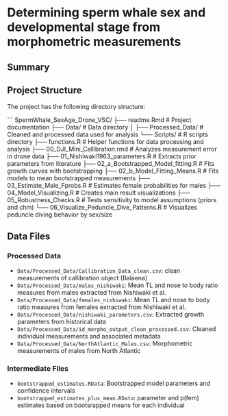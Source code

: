 # Determining sperm whale sex and developmental stage from morphometric measurements

## Summary

## Project Structure

The project has the following directory structure:

```
SpermWhale_SexAge_Drone_VSC/
├── readme.Rmd              # Project documentation
├── Data/                  # Data directory
│   ├── Processed_Data/    # Cleaned and processed data used for analysis
└── Scripts/               # R scripts directory
    ├── functions.R       # Helper functions for data processing and analysis
    ├── 00_DJI_Mini_Callibration.rmd            # Analyzes measurement error in drone data
    ├── 01_Nishiwaki1963_parameters.R         # Extracts prior parameters from literature
    ├── 02_a_Bootstrapped_Model_fitting.R       # Fits growth curves with bootstrapping
    ├── 02_b_Model_Fitting_Means.R              # Fits models to mean bootstrapped measurements
    ├── 03_Estimate_Male_Fprobs.R             # Estimates female probabilities for males
    ├── 04_Model_Visualizing.R                # Creates main result visualizations
    ├── 05_Robustness_Checks.R                  # Tests sensitivity to model assumptions (priors and chm)
    └── 06_Visualize_Peduncle_Dive_Patterns.R   # Visualizes peduncle diving behavior by sex/size


## Data Files

### Processed Data
- `Data/Processed_Data/Callibration_Data_clean.csv`: clean measurements of callibration object (Balaena)
- `Data/Processed_Data/males_nishiwaki`: Mean TL and nose to body ratio measures from males extracted from Nishiwaki et al.
- `Data/Processed_Data/females_nishiwaki`: Mean TL and nose to body ratio measures from females extracted from Nishiwaki et al.
- `Data/Processed_Data/nishiwaki_parameters.csv`: Extracted growth parameters from historical data
- `Data/Processed_Data/id_morpho_output_clean_processed.csv`: Cleaned individual measurements and associated metadata
- `Data/Processed_Data/NorthAtlantic_Males.csv`: Morphometric measurements of males from North Atlantic

### Intermediate Files
- `bootstrapped_estimates.RData`: Bootstrapped model parameters and confidence intervals
- `bootstrapped_estimates_plus_mean.RData`: parameter and p(fem) estimates based on bootsrapped means for each individual

